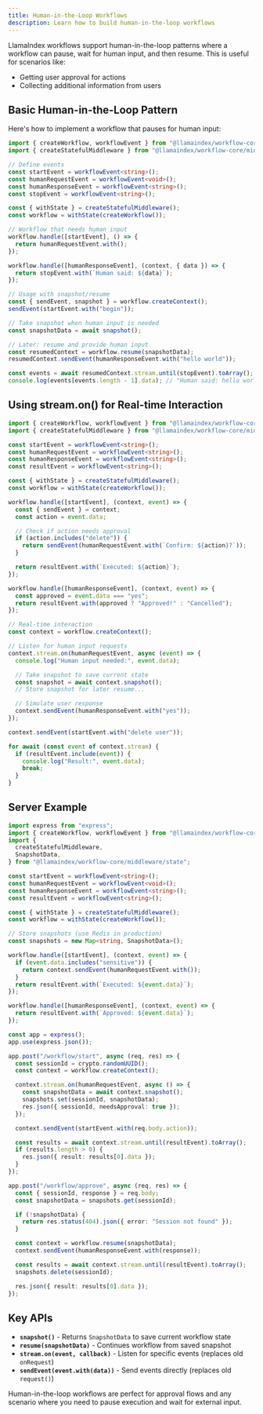 ```yaml
---
title: Human-in-the-Loop Workflows
description: Learn how to build human-in-the-loop workflows
---
```


LlamaIndex workflows support human-in-the-loop patterns where a workflow can pause, wait for human input, and then resume. This is useful for scenarios like:

- Getting user approval for actions
- Collecting additional information from users

## Basic Human-in-the-Loop Pattern

Here's how to implement a workflow that pauses for human input:

```ts
import { createWorkflow, workflowEvent } from "@llamaindex/workflow-core";
import { createStatefulMiddleware } from "@llamaindex/workflow-core/middleware/state";

// Define events
const startEvent = workflowEvent<string>();
const humanRequestEvent = workflowEvent<void>();
const humanResponseEvent = workflowEvent<string>();
const stopEvent = workflowEvent<string>();

const { withState } = createStatefulMiddleware();
const workflow = withState(createWorkflow());

// Workflow that needs human input
workflow.handle([startEvent], () => {
  return humanRequestEvent.with();
});

workflow.handle([humanResponseEvent], (context, { data }) => {
  return stopEvent.with(`Human said: ${data}`);
});

// Usage with snapshot/resume
const { sendEvent, snapshot } = workflow.createContext();
sendEvent(startEvent.with("begin"));

// Take snapshot when human input is needed
const snapshotData = await snapshot();

// Later: resume and provide human input
const resumedContext = workflow.resume(snapshotData);
resumedContext.sendEvent(humanResponseEvent.with("hello world"));

const events = await resumedContext.stream.until(stopEvent).toArray();
console.log(events[events.length - 1].data); // "Human said: hello world"
```

## Using stream.on() for Real-time Interaction

```ts
import { createWorkflow, workflowEvent } from "@llamaindex/workflow-core";
import { createStatefulMiddleware } from "@llamaindex/workflow-core/middleware/state";

const startEvent = workflowEvent<string>();
const humanRequestEvent = workflowEvent<string>();
const humanResponseEvent = workflowEvent<string>();
const resultEvent = workflowEvent<string>();

const { withState } = createStatefulMiddleware();
const workflow = withState(createWorkflow());

workflow.handle([startEvent], (context, event) => {
  const { sendEvent } = context;
  const action = event.data;

  // Check if action needs approval
  if (action.includes("delete")) {
    return sendEvent(humanRequestEvent.with(`Confirm: ${action}?`));
  }

  return resultEvent.with(`Executed: ${action}`);
});

workflow.handle([humanResponseEvent], (context, event) => {
  const approved = event.data === "yes";
  return resultEvent.with(approved ? "Approved!" : "Cancelled");
});

// Real-time interaction
const context = workflow.createContext();

// Listen for human input requests
context.stream.on(humanRequestEvent, async (event) => {
  console.log("Human input needed:", event.data);

  // Take snapshot to save current state
  const snapshot = await context.snapshot();
  // Store snapshot for later resume...

  // Simulate user response
  context.sendEvent(humanResponseEvent.with("yes"));
});

context.sendEvent(startEvent.with("delete user"));

for await (const event of context.stream) {
  if (resultEvent.include(event)) {
    console.log("Result:", event.data);
    break;
  }
}
```

## Server Example

```ts
import express from "express";
import { createWorkflow, workflowEvent } from "@llamaindex/workflow-core";
import {
  createStatefulMiddleware,
  SnapshotData,
} from "@llamaindex/workflow-core/middleware/state";

const startEvent = workflowEvent<string>();
const humanRequestEvent = workflowEvent<void>();
const humanResponseEvent = workflowEvent<string>();
const resultEvent = workflowEvent<string>();

const { withState } = createStatefulMiddleware();
const workflow = withState(createWorkflow());

// Store snapshots (use Redis in production)
const snapshots = new Map<string, SnapshotData>();

workflow.handle([startEvent], (context, event) => {
  if (event.data.includes("sensitive")) {
    return context.sendEvent(humanRequestEvent.with());
  }
  return resultEvent.with(`Executed: ${event.data}`);
});

workflow.handle([humanResponseEvent], (context, event) => {
  return resultEvent.with(`Approved: ${event.data}`);
});

const app = express();
app.use(express.json());

app.post("/workflow/start", async (req, res) => {
  const sessionId = crypto.randomUUID();
  const context = workflow.createContext();

  context.stream.on(humanRequestEvent, async () => {
    const snapshotData = await context.snapshot();
    snapshots.set(sessionId, snapshotData);
    res.json({ sessionId, needsApproval: true });
  });

  context.sendEvent(startEvent.with(req.body.action));

  const results = await context.stream.until(resultEvent).toArray();
  if (results.length > 0) {
    res.json({ result: results[0].data });
  }
});

app.post("/workflow/approve", async (req, res) => {
  const { sessionId, response } = req.body;
  const snapshotData = snapshots.get(sessionId);

  if (!snapshotData) {
    return res.status(404).json({ error: "Session not found" });
  }

  const context = workflow.resume(snapshotData);
  context.sendEvent(humanResponseEvent.with(response));

  const results = await context.stream.until(resultEvent).toArray();
  snapshots.delete(sessionId);

  res.json({ result: results[0].data });
});
```

## Key APIs

- **`snapshot()`** - Returns `SnapshotData` to save current workflow state
- **`resume(snapshotData)`** - Continues workflow from saved snapshot
- **`stream.on(event, callback)`** - Listen for specific events (replaces old `onRequest`)
- **`sendEvent(event.with(data))`** - Send events directly (replaces old `request()`)

Human-in-the-loop workflows are perfect for approval flows and any scenario where you need to pause execution and wait for external input.
